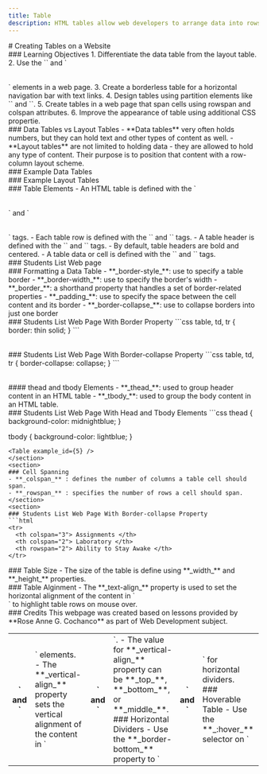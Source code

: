 ```yaml
---
title: Table
description: HTML tables allow web developers to arrange data into rows and columns.
---
```


<section>
# Creating Tables on a Website
</section>
<section>
### Learning Objectives
1. Differentiate the data table from the layout table.
2. Use the `<table>` and `</table>` elements in a web page.
3. Create a borderless table for a horizontal navigation bar with text links.
4. Design tables using partition elements like `<thead></thead>` and `<tbody></tbody>`.
5. Create tables in a web page that span cells using rowspan and colspan attributes.
6. Improve the appearance of table using additional CSS propertie.
</section>
<section>
### Data Tables vs Layout Tables
- **Data tables** very often holds numbers, but they can hold text and other types of content as well.
- **Layout tables** are not limited to holding data - they are allowed to hold any type of content. Their purpose is to position that content with a row-column layout scheme.
</section>
<section>
### Example Data Tables
<Table example_id={1} />
</section>
<section>
### Example Layout Tables
  <GuideImage src='/guides/table/layout_table1.jpg' alt='Layout Table example' width={800} height={209} maxWidth={80}/>
  <GuideImage src='/guides/table/layout_table2.jpg' alt='Layout Table example' width={750} height={100} maxWidth={80}/>
</section>
<section>
### Table Elements
- An HTML table is defined with the `<table>` and `</table>` tags.
- Each table row is defined with the `<tr>` and `</tr>` tags.
- A table header is defined with the `<th>` and `</th>` tags.
- By default, table headers are bold and centered.
- A table data or cell is defined with the `<td>` and `</td>` tags.
</section>
<section>
### Students List Web page
<Table example_id={2} />
</section>
<section>
### Formatting a Data Table
- **_border-style_**: use to specify a table border
- **_border-width_**: use to specify the border's width
- **_border_**: a shorthand property that handles a set of border-related properties
- **_padding_**: use to specify the space between the cell content and its border
- **_border-collapse_**: use to collapse borders into just one border
</section>
<section>
### Students List Web Page With Border Property
```css
table, td, tr {
  border: thin solid;
}
```
<Table example_id={3} />
</section>
<section>
### Students List Web Page With Border-collapse Property
```css
table, td, tr {
  border-collapse: collapse;
}
```
<Table example_id={4} />
</section>
<section>
#### thead and tbody Elements
- **_thead_**: used to group header content in an HTML table
- **_tbody_**: used to group the body content in an HTML table.
</section>
<section>
### Students List Web Page With Head and Tbody Elements
```css
thead {
  background-color: midnightblue;
}

tbody {
  background-color: lightblue;
}
```
<Table example_id={5} />
</section>
<section>
### Cell Spanning
- **_colspan_** : defines the number of columns a table cell should span.
- **_rowspan_** : specifies the number of rows a cell should span.
</section>
<section>
### Students List Web Page With Border-collapse Property
```html
<tr>
  <th colspan="3"> Assignments </th>
  <th colspan="2"> Laboratory </th>
  <th rowspan="2"> Ability to Stay Awake </th>
</tr>
```
<TableCellSpanning />
</section>
<section>
### Table Size
- The size of the table is define using **_width_** and **_height_** properties.
</section>
<section>
### Table Alginment
- The **_text-align_** property is used to set the horizontal alignment of the content in `<th>` and `<td>` elements.
- The **_vertical-align_** property sets the vertical alignment of the content in `<th>` and `<td>`.
- The value for **_vertical-align_** property can be **_top_**, **_bottom_**, or **_middle_**.
</section>
<section>
### Horizontal Dividers
- Use the **_border-bottom_** property to `<th>` and `<td>` for horizontal dividers.
</section>
<section>
### Hoverable Table
- Use the **_:hover_** selector on `<tr>` to highlight table rows on mouse over.
</section>
<section>
### Credits
This webpage was created based on lessons provided by **Rose Anne G. Cochanco** as part of Web Development subject.
</section>
